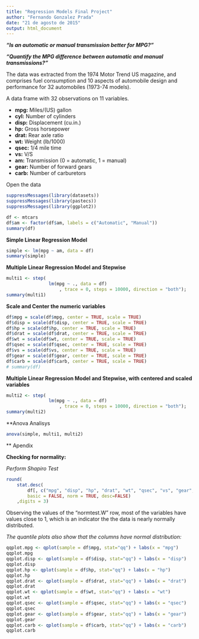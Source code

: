 ```yaml
---
title: "Regression Models Final Project"
author: "Fernando Gonzalez Prada"
date: "21 de agosto de 2015"
output: html_document
---
```


***"Is an automatic or manual transmission better for MPG?"***

***"Quantify the MPG difference between automatic and manual transmissions?"***

The data was extracted from the 1974 Motor Trend US magazine, and comprises fuel consumption and 10 aspects of automobile design and performance for 32 automobiles (1973-74 models).

A data frame with 32 observations on 11 variables.  


* **mpg:** Miles/(US) gallon
* **cyl:** Number of cylinders
* **disp:** Displacement (cu.in.)
* **hp:** Gross horsepower
* **drat:** Rear axle ratio
* **wt:** Weight (lb/1000)
* **qsec:** 1/4 mile time
* **vs:** V/S
* **am:** Transmission (0 = automatic, 1 = manual)
* **gear:** Number of forward gears
* **carb:** Number of carburetors 


Open the data
```r
suppressMessages(library(datasets))
suppressMessages(library(pastecs))
suppressMessages(library(ggplot2))

df <- mtcars
df$am <- factor(df$am, labels = c("Automatic", "Manual"))
summary(df)
```

**Simple Linear Regression Model**
```r
simple <- lm(mpg ~ am, data = df)
summary(simple)
```

**Multiple Linear Regression Model and Stepwise**
```r
multi1 <- step(
                lm(mpg ~ ., data = df)
                    , trace = 0, steps = 10000, direction = "both");
summary(multi1)
```


**Scale and Center the numeric variables**

```r

df$mpg = scale(df$mpg, center = TRUE, scale = TRUE)
df$disp = scale(df$disp, center = TRUE, scale = TRUE)
df$hp = scale(df$hp, center = TRUE, scale = TRUE)
df$drat = scale(df$drat, center = TRUE, scale = TRUE)
df$wt = scale(df$wt, center = TRUE, scale = TRUE)
df$qsec = scale(df$qsec, center = TRUE, scale = TRUE)
df$vs = scale(df$vs, center = TRUE, scale = TRUE)
df$gear = scale(df$gear, center = TRUE, scale = TRUE)
df$carb = scale(df$carb, center = TRUE, scale = TRUE)
# summary(df)
```

**Multiple Linear Regression Model and Stepwise, with centered and scaled variables**
```r
multi2 <- step(
                lm(mpg ~ ., data = df)
                    , trace = 0, steps = 10000, direction = "both");
summary(multi2)
```

**Anova Analisys
```r
anova(simple, multi1, multi2)
```


** Apendix

**Checking for normality:**

*Perform Shapiro Test*
 
```r
round(
    stat.desc(
        df[, c("mpg", "disp", "hp", "drat", "wt", "qsec", "vs", "gear", "carb")],
        basic = FALSE, norm = TRUE, desc=FALSE)
    ,digits = 3)
```
Observing the values of the "normtest.W" row, most of the variables have values close to 1, which is an indicator the the data is nearly normally distributed.


*The quantile plots also show that the columns have normal distribution:*

```r

qqplot.mpg <- qplot(sample = df$mpg, stat="qq") + labs(x = "mpg")
qqplot.mpg
qqplot.disp <- qplot(sample = df$disp, stat="qq") + labs(x = "disp")
qqplot.disp
qqplot.hp <- qplot(sample = df$hp, stat="qq") + labs(x = "hp")
qqplot.hp
qqplot.drat <- qplot(sample = df$drat, stat="qq") + labs(x = "drat")
qqplot.drat
qqplot.wt <- qplot(sample = df$wt, stat="qq") + labs(x = "wt")
qqplot.wt
qqplot.qsec <- qplot(sample = df$qsec, stat="qq") + labs(x = "qsec")
qqplot.qsec
qqplot.gear <- qplot(sample = df$gear, stat="qq") + labs(x = "gear")
qqplot.gear
qqplot.carb <- qplot(sample = df$carb, stat="qq") + labs(x = "carb")
qqplot.carb
```


